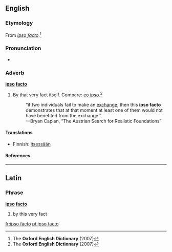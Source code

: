 ==English==

===Etymology===
From {{L.}} ''[[#Latin|ipso facto]]''.<ref name="OED-etym&def">The '''Oxford English Dictionary''' (2007)</ref>

===Pronunciation===
* {{RP}} {{IPA|/ˈɪpsəʊ ˌfæktəʊ/}}

===Adverb===
'''[[ipso]] [[facto]]'''

# By that very fact itself. Compare: [[eo ipso]].<ref name="OED-etym&def">The '''Oxford English Dictionary''' (2007)</ref>
#: “if two individuals fail to make an [[exchange]], then this '''ipso facto''' demonstrates that at that moment at least one of them would not have benefited from the exchange.”
#:—Bryan Caplan, “The Austrian Search for Realistic Foundations”

====Translations====
{{trans-top|By that fact}}
* Finnish: [[itsessään]]
{{trans-mid}}
{{trans-bottom}}

====References====
<references/>

----

==Latin==

===Phrase===
'''[[ipso]] [[facto]]'''

# by this very fact

[[fr:ipso facto]]
[[pt:ipso facto]]
